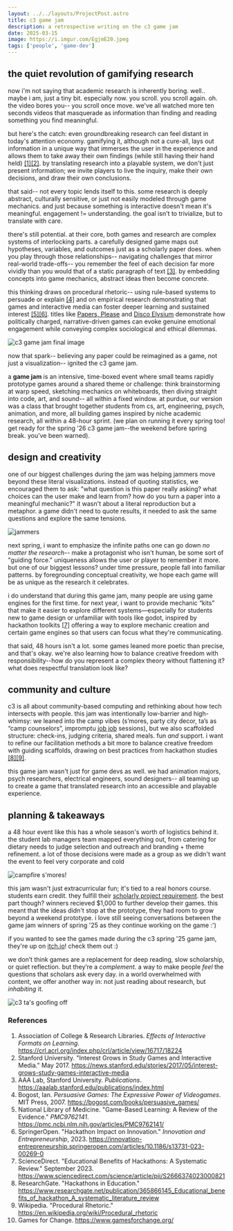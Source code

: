 ```yaml
---
layout: ../../layouts/ProjectPost.astro
title: c3 game jam
description: a retrospective writing on the c3 game jam
date: 2025-03-15
image: https://i.imgur.com/EgjmE20.jpeg
tags: ['people', 'game-dev']
---
```


## the quiet revolution of gamifying research

now i'm not saying that academic research is inherently boring. well.. maybe i am, just a tiny bit. especially now. you scroll. you scroll again. oh. the video bores you-- you scroll once move. we've all watched more ten seconds videos that masquerade as information than finding and reading something you find meaningful. 

but here's the catch: even groundbreaking research can feel distant in today's attention economy. gamifying it, although not a cure-all, lays out information in a unique way that immerses the user in the experience and allows them to take away their own findings (while still having their hand held) <a href="#ref-1" class="footnote-ref">[1]</a><a href="#ref-2" class="footnote-ref">[2]</a>. by translating research into a playable system, we don't just present information; we invite players to live the inquiry, make their own decisions, and draw their own conclusions.

that said-- not every topic lends itself to this. some research is deeply abstract, culturally sensitive, or just not easily modeled through game mechanics. and just because something is interactive doesn't mean it's meaningful. engagement != understanding. the goal isn't to trivialize, but to translate with care.

there's still potential. at their core, both games and research are complex systems of interlocking parts. a carefully designed game maps out hypotheses, variables, and outcomes just as a scholarly paper does. when you play through those relationships-- navigating challenges that mirror real-world trade-offs-- you remember the feel of each decision far more vividly than you would that of a static paragraph of text <a href="#ref-3" class="footnote-ref">[3]</a>. by embedding concepts into game mechanics, abstract ideas then become concrete.

this thinking draws on procedural rhetoric-- using rule-based systems to persuade or explain <a href="#ref-4" class="footnote-ref">[4]</a> and on empirical research demonstrating that games and interactive media can foster deeper learning and sustained interest <a href="#ref-5" class="footnote-ref">[5]</a><a href="#ref-6" class="footnote-ref">[6]</a>. titles like [Papers, Please](https://papersplea.se/) and [Disco Elysium](https://discoelysium.com/) demonstrate how politically charged, narrative-driven games can evoke genuine emotional engagement while conveying complex sociological and ethical dilemmas.

![c3 game jam final image](https://i.imgur.com/RyBZWYx.jpeg)

now that spark-- believing any paper could be reimagined as a game, not just a visualization-- ignited the c3 game jam.

a **game jam** is an intensive, time-boxed event where small teams rapidly prototype games around a shared theme or challenge: think brainstorming at warp speed, sketching mechanics on whiteboards, then diving straight into code, art, and sound-- all within a fixed window. at purdue, our version was a class that brought together students from cs, art, engineering, psych, animation, and more, all building games inspired by niche academic research, all within a 48-hour sprint. (we plan on running it every spring too! get ready for the spring ’26 c3 game jam--the weekend before spring break. you’ve been warned).

## design and creativity

one of our biggest challenges during the jam was helping jammers move beyond these literal visualizations. instead of quoting statistics, we encouraged them to ask: "what question is this paper really asking? what choices can the user make and learn from? how do you turn a paper into a meaningful mechanic?" it wasn't about a literal reproduction but a metaphor. a game didn't need to quote results, it needed to ask the same questions and explore the same tensions.

![jammers](https://i.imgur.com/6yNMjZD.jpeg)

next spring, i want to emphasize the infinite paths one can go down *no matter the research*-- make a protagonist who isn't human, be some sort of "guiding force." uniqueness allows the user or player to remember it more. but one of our biggest lessons? under time pressure, people fall into familiar patterns. by foregrounding conceptual creativity, we hope each game will be as unique as the research it celebrates.

i do understand that during this game jam, many people are using game engines for the first time. for next year, i want to provide mechanic “kits” that make it easier to explore different systems—especially for students new to game design or unfamiliar with tools like godot, inspired by hackathon toolkits <a href="#ref-7" class="footnote-ref">[7]</a> offering a way to explore mechanic creation and certain game engines so that users can focus what they're communicating. 

that said, 48 hours isn't a lot. some games leaned more poetic than precise, and that's okay. we're also learning how to balance creative freedom with responsibility--how do you represent a complex theory without flattening it? what does respectful translation look like?

## community and culture
c3 is all about community-based computing and rethinking about how tech intersects with people. this jam was intentionally low-barrier and high-whimsy: we leaned into the camp vibes (s’mores, party city decor, ta’s as “camp counselors”, impromptu [job job](https://www.jackboxgames.com/games/job-job) sessions), but we also scaffolded structure: check-ins, judging criteria, shared meals. fun _and_ support. i want to refine our facilitation methods a bit more to balance creative freedom with guiding scaffolds, drawing on best practices from hackathon studies <a href="#ref-8" class="footnote-ref">[8]</a><a href="#ref-9" class="footnote-ref">[9]</a>.

this game jam wasn't just for game devs as well. we had animation majors, psych researchers, electrical engineers, sound designers-- all teaming up to create a game that translated research into an accessible and playable experience.

## planning & takeaways

a 48 hour event like this has a whole season's worth of logistics behind it. the student lab managers team mapped everything out, from catering for dietary needs to judge selection and outreach and branding + theme refinement. a lot of those decisions were made as a group as we didn't want the event to feel very corporate and cold

![campfire s'mores!](https://i.imgur.com/leFQGVs.jpeg)

this jam wasn't just extracurricular fun; it's tied to a real honors course. students earn credit. they fulfill their [scholarly project requirement](https://honors.purdue.edu/research/scholarly-project.php). the best part though? winners recieved $1,000 to further develop their games. this meant that the ideas didn't stop at the prototype, they had room to grow beyond a weekend prototype. i love still seeing conversations between the game jam winners of spring '25 as they continue working on the game :')

if you wanted to see the games made during the c3 spring '25 game jam, they're up on [itch.io](https://itch.io/jam/c3-s25)! check them out :)

we don’t think games are a replacement for deep reading, slow scholarship, or quiet reflection. but they’re a _complement_. a way to make people _feel_ the questions that scholars ask every day. in a world overwhelmed with content, we offer another way in: not just reading about research, but _inhabiting_ it.

![c3 ta's goofing off](https://i.imgur.com/LfrHlWk.jpeg)

### References

<ol>
<li id="ref-1" class="footnote-item">Association of College & Research Libraries. <em>Effects of Interactive Formats on Learning</em>. <a href="https://crl.acrl.org/index.php/crl/article/view/16717/18224">https://crl.acrl.org/index.php/crl/article/view/16717/18224</a></li>
<li id="ref-2" class="footnote-item">Stanford University. "Interest Grows in Study Games and Interactive Media." May 2017. <a href="https://news.stanford.edu/stories/2017/05/interest-grows-study-games-interactive-media">https://news.stanford.edu/stories/2017/05/interest-grows-study-games-interactive-media</a></li>
<li id="ref-3" class="footnote-item">AAA Lab, Stanford University. <em>Publications</em>. <a href="https://aaalab.stanford.edu/publications/index.html">https://aaalab.stanford.edu/publications/index.html</a></li>
<li id="ref-4" class="footnote-item">Bogost, Ian. <em>Persuasive Games: The Expressive Power of Videogames</em>. MIT Press, 2007. <a href="https://bogost.com/books/persuasive_games/">https://bogost.com/books/persuasive_games/</a></li>
<li id="ref-5" class="footnote-item">National Library of Medicine. "Game-Based Learning: A Review of the Evidence." <em>PMC9762141</em>. <a href="https://pmc.ncbi.nlm.nih.gov/articles/PMC9762141/">https://pmc.ncbi.nlm.nih.gov/articles/PMC9762141/</a></li>
<li id="ref-6" class="footnote-item">SpringerOpen. "Hackathon Impact on Innovation." <em>Innovation and Entrepreneurship</em>, 2023. <a href="https://innovation-entrepreneurship.springeropen.com/articles/10.1186/s13731-023-00269-0">https://innovation-entrepreneurship.springeropen.com/articles/10.1186/s13731-023-00269-0</a></li>
<li id="ref-7" class="footnote-item">ScienceDirect. "Educational Benefits of Hackathons: A Systematic Review." September 2023. <a href="https://www.sciencedirect.com/science/article/pii/S2666374023000821">https://www.sciencedirect.com/science/article/pii/S2666374023000821</a></li>
<li id="ref-8" class="footnote-item">ResearchGate. "Hackathons in Education." <a href="https://www.researchgate.net/publication/365866145_Educational_benefits_of_hackathon_A_systematic_literature_review">https://www.researchgate.net/publication/365866145_Educational_benefits_of_hackathon_A_systematic_literature_review</a></li>
<li id="ref-9" class="footnote-item">Wikipedia. "Procedural Rhetoric." <a href="https://en.wikipedia.org/wiki/Procedural_rhetoric">https://en.wikipedia.org/wiki/Procedural_rhetoric</a></li>
<li id="ref-10" class="footnote-item">Games for Change. <a href="https://www.gamesforchange.org/">https://www.gamesforchange.org/</a></li>
</ol>
